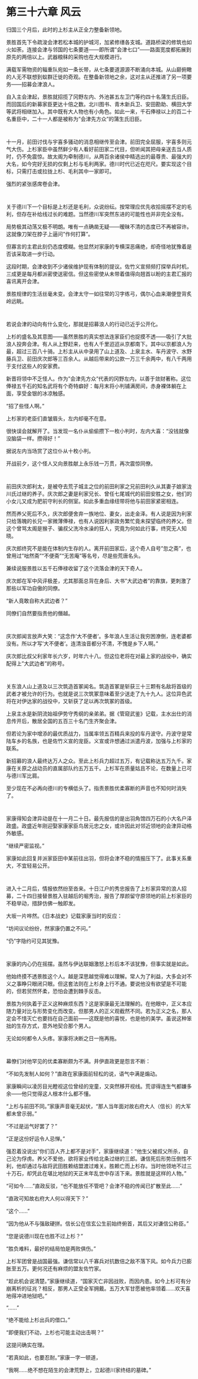 # 第三十六章 风云 {-}

归国三个月后，此时的上杉主从正全力整备新领地。

景胜首先下令疏浚会津若松本城的护城河，加紧修缮各支城。道路桥梁的修筑也如火如荼。连接会津与邻国的七条要道——即所谓"会津七口"——路面宽度都拓展到原先的两倍以上。武器粮秣的采购也在大规模进行。

满载军需物资的辎重队宛如一条长带，从七条要道源源不断涌向本城。从山巅俯瞰的人无不联想到蚁群迁徙的奇观。在整备新领地之余，这对主从还推进了另一项要务——招募会津浪人。

自入主会津起，景胜就招揽了冈野左内、外池甚五左卫门等约四十名蒲生氏旧臣。而回国后的新募家臣更达十倍之数。北川图书、青木新兵卫、安田勘助、横田大学等武将相继加入。其中既有大人物也有小角色。如此一来，千石俸禄以上的百二十名重臣中，二十一人都是被称为"会津先方众"的蒲生氏旧臣。

<p style="margin-bottom:3em;"></p>

十一月，前田讨伐与宇喜多骚动的消息相继传至会津。前田完全屈服，宇喜多则元气大伤。上杉家臣中虽然鲜少有人看好前田家二代目，但听闻其把母亲送去当人质时，仍不免震惊。故太阁为牵制德川，从两百余诸侯中精选出的最尊贵、最强大的大名，如今完好无损的仅剩上杉与毛利两家。德川时代已近在咫尺。要实现这个目标，只需打击或拉拢上杉、毛利其中一家即可。

强烈的紧张感席卷会津。

<p style="margin-bottom:3em;"></p>

关于德川下一个目标是上杉还是毛利，众说纷纭。按常理应优先收拾摇摆不定的毛利，但存在补给线过长的难题。当然德川军突然东进的可能性也并非完全没有。

局势极其动荡又极不明朗。唯有一点确凿无疑——暧昧不清的态度已不再被容许。这就像刀架在脖子上逼问"作何打算"。

但寡言的主君此刻仍态度模糊。他显然对家康的专横深恶痛绝，却奇怪地犹豫着是否该采取进一步行动。

这段时期，会津收到不少诸侯维护现有体制的提议。佐竹义宣频频打探举兵时机，三成更是每月都派密使送密信。但这些密使从未带着值得向翘首以盼的主君汇报的喜讯离开会津。

景胜规律的生活丝毫未变。会津太守一如往常的习字练弓，偶尔心血来潮便登背炙岭远眺。

<p style="margin-bottom:3em;"></p>

若说会津的动向有什么变化，那就是招募浪人的行动已近乎公开化。

上杉的盛名及其意图——虽然景胜的真实想法连家臣们也捉摸不透——吸引了大批浪人投奔会津。有人从上野赶来，也有人千里迢迢从京都南下。其中以京都浪人为最，超过三百八十骑。上杉主从从中录用了山上道及、上泉主水、车丹波守、水野藤兵卫、前田庆次郎等三百余人。从越后带来的公款一万三千余两中，有八千两用于支付这些人的安家费。

新晋将领中不乏怪人。作为"会津先方众"代表的冈野左内，以善于敛财著称。这位俸禄五千石的知名武将有个奇特癖好：每月末将小判铺满房间，赤身裸体躺在上面，享受金银的冰凉触感。

"招了些怪人啊。"

上杉家的老臣们直皱眉头，左内却毫不在意。

很快误会就解开了。当发现一名仆从偷偷攒下一枚小判时，左内大喜："没钱就像没脑袋一样。攒得好！"

据说左内当场赏了这位仆从十枚小判。

开战前夕，这个怪人又向景胜献上永乐钱一万贯，再次震惊同僚。

<p style="margin-bottom:3em;"></p>

前田庆次郎利太，是被夺去荒子城主之位的前田利家之兄前田利久从其妻子娘家泷川氏过继的养子。庆次郎之妻是利家兄长、曾任七尾城代的前田安胜之女，他们的小女儿又成为肥前守利长的侧室。如此多重血缘纽带将他与前田家紧密相连。

然而养父死后不久，庆次郎便舍弃一族地位、妻女，出走金泽。有人说是因为利家只给落魄的长兄一家微薄俸禄，也有人说因利家政务繁忙竟未探望临终的养父。但这个曾骂太阁是猴子、骗叔父洗冷水澡的狂人，究竟为何如此行事，终究无人知晓。

庆次郎终究不是能在体制内生存的人。离开前田家后，这个奇人自号"忽之斋"，也曾用过"咄然斋""不便斋""无苦庵"等名号，尽是些荒唐名头。

兼续说服景胜以五千石俸禄收留了这个流落会津的天下奇人。

庆次郎在军中风评极差，尤其那面总背在身后、大书"大武边者"的靠旗，更刺激了那些以军功自傲的同僚。

"新人竟敢自称大武边者？"

同僚们自然要指责他的僭越。

<p style="margin-bottom:3em;"></p>

庆次郎闻言放声大笑："这念作'大不便者'。多年浪人生活让我穷困潦倒，连老婆都没有。所以才写'大不便者'。连清浊音都分不清，不愧是乡下人啊。"

庆次郎比叔父利家年长六岁，时年六十八。但这位老将在对最上家的战役中，确实配得上"大武边者"的称号。

<p style="margin-bottom:3em;"></p>

关东浪人山上道及以三次筑造首冢闻名。筑造首冢是斩获三十三颗有名敌将首级的武者才被允许的行为。也就是说三次筑冢意味着至少送走了九十九人。这位异色武将在对伊达家的战役中，又斩获了足以再次筑冢的首级。

上泉主水是新阴流始祖伊势守秀纲的亲弟弟。据《管窥武鉴》记载，主水出仕的消息传开后，散居全国的五百三十名门生齐聚会津。

但若论为家中增添的最优质战力，当属率领五百精兵来投的车丹波守。丹波守是常陆车乡的名族，也是佐竹义宣的宠臣。义宣或许想通过派遣丹波，加强与上杉家的联系。

新招募的浪人最终达万人之众。至此上杉兵力超过五万，有记载称达五万九千。家康在关原之战动员的直属部队约五万五千。上杉军在质量姑且不论，在数量上已可与德川军比肩。

至少现在不必再向德川的专横低头了。指责景胜优柔寡断的声音也不知何时消失了。

<p style="margin-bottom:3em;"></p>

家康得知会津异动是在十一月二十日。最先报信的是出羽角馆四万石的小大名户泽政盛。政盛近年刚迎娶家康家臣鸟居元忠之女，或许因此对邻近领地的会津异动格外敏感。

"继续严密监视。"

家康如此回复并派家臣田中某前往出羽，但将会津不稳的情报压下了。此事关系重大，不宜轻易公开。

<p style="margin-bottom:3em;"></p>

进入十二月后，情报依然纷至沓来。十日江户的秀忠报告了上杉家异常的浪人招募，二十四日接替景胜入驻越后的堀秀治，报告了厚颜留守原领地的前上杉家臣的不稳举动，措辞仿佛一触即发。

大坂一片哗然。《日本战史》记载家康当时的反应：

"坊间议论纷纷，然家康仍置之不问。"

"仍"字隐约可见其犹豫。

<p style="margin-bottom:3em;"></p>

家康的内心仍在摇摆。虽然与伊达联姻激怒上杉后本不该犹豫，但事实就是如此。

他始终摸不透景胜这个人。越是深思越觉得难以理解。常人为了利益，大多会对不义之事睁只眼闭只眼。但这套法则在上杉身上行不通。要说他没有欲望是不可能的，但若贸然怀柔，恐怕会遭到棘手反击。

景胜为何执着于正义这种麻烦东西？这是家康最无法理解的。在他眼中，正义本应随力量对比与形势变化而改变。但那男人的正义观截然不同。若为正义之名，那人定会不惜灭亡也要挡在自己面前——这既是他的喜悦，也是他的美学。虽说这种笨拙的生存方式，意外地契合那个男人。

无论如何都令人头疼。家康将决断之日一拖再拖。

<p style="margin-bottom:3em;"></p>

幕僚们对他罕见的优柔寡断颇为不满。井伊直政更是怨言不断：

"不如先发制人如何？"直政在家康面前轻松的说，语气中满是煽动。

家康瞬间以凌厉目光瞪视这位曾经的宠童，又突然移开视线。荒谬得连生气都嫌多余——他只觉得这人根本什么都不懂。

"上杉与前田不同。"家康声音毫无起伏，"那人当年面对故右府大人（信长）的大军都未曾示弱。"

"不过是运气好罢了？"

"正是这份好运令人忌惮。"

强忍着没说出"你们百人齐上都不是对手"，家康继续道："他生父被叔父所杀，自己沦为俘虏。养父不爱他，欲将家业传给北条过继的三郎。谦信死后形势压倒性不利，他却通过与敌将武田胜赖结盟渡过难关。胜赖亡而上杉存。当时他领地不过三十万石，却凭此在堪比地狱的天正末年乱世中存活下来。景胜就是这样的人物。"

"可如今……"直政反驳，"也不能放任不管吧？会津不稳的传闻已扩散至此……"

"直政可知故右府大人何以得天下？"

"这个……"

"因为他从不与强敌硬拼。信长公在信玄公生前始终俯首，其后又对谦信公称臣。"

"您是说德川现在也胜不过上杉？"

"胜负难料，最好的结局怕是两败俱伤。"

上杉军团曾是战国最强。谦信常以八千寡兵对抗数倍之敌不落下风。如今兵力已膨胀至五万。更何况还有麻烦的盟友佐竹家。

"趁此机会说清楚。"家康继续道，"国家灭亡非因战败，而因内患。如今上杉可有分崩离析的征兆？相反，那男人正受全军拥戴。五万大军甘愿被他率领着……欢天喜地得冲进地狱吧。"

"……"

"绝不能给上杉出兵的借口。"

"即便我们不动，上杉也可能主动出击啊？"

这提问确实在理。

"若真如此，也要忍耐。"家康一字一顿道，

"我啊……绝不想在陌生的会津荒野上，立起德川家终结的墓碑。"